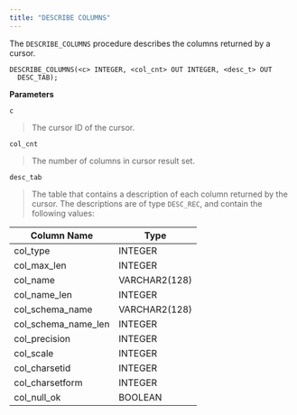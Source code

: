 ```yaml
---
title: "DESCRIBE COLUMNS"
---
```


The `DESCRIBE_COLUMNS` procedure describes the columns returned by a cursor.

```
DESCRIBE_COLUMNS(<c> INTEGER, <col_cnt> OUT INTEGER, <desc_t> OUT
  DESC_TAB);
```

**Parameters**

`c`

> The cursor ID of the cursor.

`col_cnt`

> The number of columns in cursor result set.

`desc_tab`

> The table that contains a description of each column returned by the cursor. The descriptions are of type `DESC_REC`, and contain the following values:

| Column Name         | Type          |
| ------------------- | ------------- |
| col_type            | INTEGER       |
| col_max_len         | INTEGER       |
| col_name            | VARCHAR2(128) |
| col_name_len        | INTEGER       |
| col_schema_name     | VARCHAR2(128) |
| col_schema_name_len | INTEGER       |
| col_precision       | INTEGER       |
| col_scale           | INTEGER       |
| col_charsetid       | INTEGER       |
| col_charsetform     | INTEGER       |
| col_null_ok         | BOOLEAN       |
